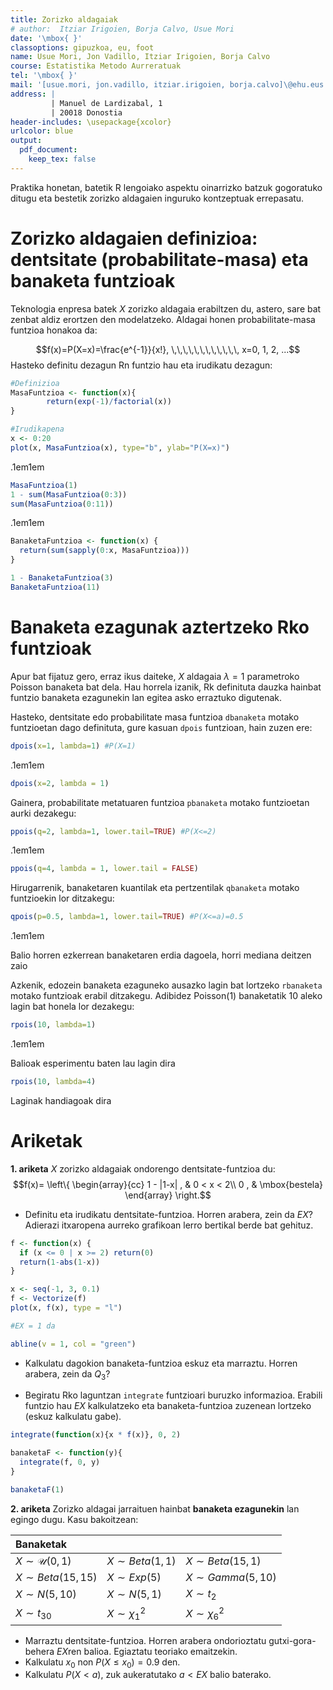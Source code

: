 ```yaml
---
title: Zorizko aldagaiak
# author:  Itziar Irigoien, Borja Calvo, Usue Mori
date: '\mbox{ }'
classoptions: gipuzkoa, eu, foot
name: Usue Mori, Jon Vadillo, Itziar Irigoien, Borja Calvo 
course: Estatistika Metodo Aurreratuak
tel: '\mbox{ }'
mail: '[usue.mori, jon.vadillo, itziar.irigoien, borja.calvo]\@ehu.eus'
address: | 
         | Manuel de Lardizabal, 1
         | 20018 Donostia
header-includes: \usepackage{xcolor}
urlcolor: blue
output:
  pdf_document:
    keep_tex: false
---
```





Praktika honetan, batetik R lengoiako aspektu oinarrizko batzuk gogoratuko ditugu eta bestetik zorizko aldagaien inguruko kontzeptuak errepasatu. 

# Zorizko aldagaien definizioa: dentsitate (probabilitate-masa) eta banaketa funtzioak

Teknologia enpresa batek $X$ zorizko aldagaia erabiltzen du, astero, sare bat zenbat aldiz erortzen den modelatzeko. Aldagai honen probabilitate-masa funtzioa honakoa da:

$$f(x)=P(X=x)=\frac{e^{-1}}{x!}, \,\,\,\,\,\,\,\,\,\,\,\, x=0, 1, 2, ...$$
Hasteko definitu dezagun Rn funtzio hau eta irudikatu dezagun: 

```r
#Definizioa
MasaFuntzioa <- function(x){
        return(exp(-1)/factorial(x))
}

#Irudikapena
x <- 0:20
plot(x, MasaFuntzioa(x), type="b", ylab="P(X=x)")
``` 

\bigskip

\sffamily\fboxrule.1em\fboxsep1em
\fcolorbox{black}{yellow}{\color{black}
  \begin{minipage}[c][0.5cm][t]{15cm}
  \textbf{Ariketa:} Kalkulatu `MasaFuntzioa` funtzioa erabiliz $P(X=1)$, $P(X>3)$ eta $P(X<=11)$.
  \end{minipage}}

\bigskip

```r
MasaFuntzioa(1)
1 - sum(MasaFuntzioa(0:3))
sum(MasaFuntzioa(0:11))
```
 

\bigskip

\sffamily\fboxrule.1em\fboxsep1em
\fcolorbox{black}{yellow}{\color{black}
  \begin{minipage}[c][1cm][t]{15cm}
  \textbf{Ariketa:} Definitu `BanaketaFuntzioa` funtzioa $X$ aldagaiaren probabilitate metatua ematen duena $F(x)=P(X \leq x)$ eta kalkulatu funtzio hori erabiliz $P(X>3)$ eta $P(X<=11)$. Saiatu funtzioa definitzean `sapply` funtzioa erabiltzen `for` ziklo bat beharrean.
  \end{minipage}}

\bigskip

```r

BanaketaFuntzioa <- function(x) {
  return(sum(sapply(0:x, MasaFuntzioa)))
}

1 - BanaketaFuntzioa(3)
BanaketaFuntzioa(11)

```


# Banaketa ezagunak aztertzeko Rko funtzioak

Apur bat fijatuz gero, erraz ikus daiteke, $X$ aldagaia $\lambda=1$ parametroko Poisson banaketa bat dela. Hau horrela izanik, Rk definituta dauzka hainbat funtzio banaketa ezagunekin lan egitea asko erraztuko digutenak. 

Hasteko, dentsitate edo probabilitate masa funtzioa `dbanaketa` motako funtzioetan dago definituta, gure kasuan `dpois` funtzioan, hain zuzen ere:

```r
dpois(x=1, lambda=1) #P(X=1)
```

\bigskip

\sffamily\fboxrule.1em\fboxsep1em
\fcolorbox{black}{yellow}{\color{black}
  \begin{minipage}[c][0.5cm][t]{15cm}
  \textbf{Ariketa:} $X$ aldagaiari jarraituz, zein da aste batean sarea 2 aldiz erortzeko probabilitatea?
  \end{minipage}}

\bigskip

```r
dpois(x=2, lambda = 1)
```


Gainera, probabilitate metatuaren funtzioa `pbanaketa` motako funtzioetan aurki dezakegu:

```r
ppois(q=2, lambda=1, lower.tail=TRUE) #P(X<=2)
```

\bigskip

\sffamily\fboxrule.1em\fboxsep1em
\fcolorbox{black}{yellow}{\color{black}
  \begin{minipage}[c][0.5cm][t]{15cm}
  \textbf{Ariketa:} Erabili Rren laguntza `ppois` funtzioa zuzenean erabiliz $P(X>4)$ nola kalkulatzen den ikasteko.
  \end{minipage}}

\bigskip

```r
ppois(q=4, lambda = 1, lower.tail = FALSE)
```


Hirugarrenik, banaketaren kuantilak eta pertzentilak `qbanaketa` motako funtzioekin lor ditzakegu:

```r
qpois(p=0.5, lambda=1, lower.tail=TRUE) #P(X<=a)=0.5
```

\bigskip

\sffamily\fboxrule.1em\fboxsep1em
\fcolorbox{black}{yellow}{\color{black}
  \begin{minipage}[c][0.5cm][t]{15cm}
  \textbf{Ariketa:} Zer esan nahi du aurreko kode zatian lortutako zenbakiak? Nola deitzen da balio hori?
  \end{minipage}}

\bigskip

Balio horren ezkerrean banaketaren erdia dagoela, horri mediana deitzen zaio


Azkenik, edozein banaketa ezaguneko ausazko lagin bat lortzeko `rbanaketa` motako funtzioak erabil ditzakegu. Adibidez Poisson(1) banaketatik 10 aleko lagin bat honela lor dezakegu:

```r
rpois(10, lambda=1)
```

\bigskip

\sffamily\fboxrule.1em\fboxsep1em
\fcolorbox{black}{yellow}{\color{black}
  \begin{minipage}[c][0.5cm][t]{15cm}
  \textbf{Ariketa:} Aurreko kodean lortutako lagina $X$ aldagaiaren lagin bat bada, zer esan nahi dute balioek? Suposatu orain $X~Poisson(4)$ dela. Lortu ausazko lagin bat eta esan nola aldatu diren balioak.
  \end{minipage}}

\bigskip

Balioak esperimentu baten lau lagin dira

```r
rpois(10, lambda=4)
```

Laginak handiagoak dira


# Ariketak

**1. ariketa** $X$ zorizko aldagaiak ondorengo dentsitate-funtzioa du: 
$$f(x)= \left\{
\begin{array}{cc}
1 - |1-x| , &  0 < x < 2\\
0 , & \mbox{bestela}
\end{array}
 \right.$$
 
+ Definitu eta irudikatu dentsitate-funtzioa. Horren arabera, zein da $EX$? Adierazi itxaropena aurreko grafikoan lerro bertikal berde bat gehituz.


```r
f <- function(x) {
  if (x <= 0 | x >= 2) return(0)
  return(1-abs(1-x))
}

x <- seq(-1, 3, 0.1)
f <- Vectorize(f)
plot(x, f(x), type = "l")

#EX = 1 da

abline(v = 1, col = "green")

```


 
+ Kalkulatu dagokion banaketa-funtzioa eskuz eta marraztu. Horren arabera, zein da $Q_3$?



+ Begiratu Rko laguntzan `integrate` funtzioari buruzko informazioa. Erabili funtzio hau $EX$ kalkulatzeko eta banaketa-funtzioa zuzenean lortzeko (eskuz kalkulatu gabe).

```r

integrate(function(x){x * f(x)}, 0, 2)

banaketaF <- function(y){
  integrate(f, 0, y)
}

banaketaF(1)

```

 
\bigskip


**2. ariketa** Zorizko aldagai jarraituen hainbat **banaketa ezagunekin** lan egingo dugu. Kasu bakoitzean:

 | Banaketak|  |      |
 |:-----|:-----|:-----|
 |$X \sim \mathcal{U}(0,1)$|$X \sim Beta(1,1)$|$X \sim Beta(15,1)$|
 |$X \sim Beta(15,15)$|$X \sim Exp(5)$|$X \sim Gamma(5, 10)$|
 |$X \sim N(5, 10)$| $X \sim N(5, 1)$| $X \sim t_{2}$|
 |$X \sim t_{30}$| $X \sim \chi^2_1$ |$X \sim \chi^2_6$|
 
+ Marraztu dentsitate-funtzioa. Horren arabera ondorioztatu gutxi-gora-behera $EX$ren balioa. Egiaztatu teoriako emaitzekin.
+ Kalkulatu $x_0$ non $P(X \leq x_0) = 0.9$ den.
+ Kalkulatu $P(X < a)$, zuk aukeratutako $a < EX$ balio baterako.




